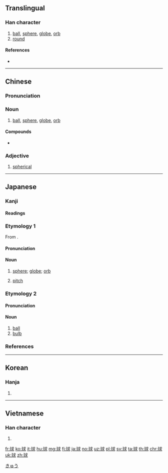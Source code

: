 {{also|毬}}
==Translingual==

===Han character===
{{Han char|rn=96|rad=玉|as=07|sn=11|four=13132|canj=MGIJE|ids=⿰[[玉|⺩]][[求]]}}

# [[ball]], [[sphere]], [[globe]], [[orb]]
# [[round]]

====References====
* {{Han ref|kx=0732.290|dkj=21011|dj=1144.060|hdz=21114.150|uh=7403|ud=29699|bh=B279|bd=45689}}

----

==Chinese==
{{zh-forms}}

===Pronunciation===
{{zh-pron
|m=qiú|ma=zh-qiú.ogg
|ma=y
|c=kau4
|mn=kiû
|mc=y
|oc=y
|cat=n,adj}}

===Noun===
{{zh-noun}}

# [[ball]], [[sphere]], [[globe]], [[orb]]

====Compounds====
{{der-top|Compounds}}
* {{zh-l|膠球|jiāoqiú|[[glueball]]}}
{{der-bottom}}

===Adjective===
{{zh-adj}}

# [[spherical]]

----

==Japanese==

===Kanji===
{{ja-kanji|grade=3|rs=玉07}}

====Readings====
{{ja-readings
|goon=[[ぐ]] (gu)
|kanon=[[きゅう]] (kyū)
|kun=[[たま]] (tama)
|nanori=[[く]] (ku)
}}

===Etymology 1===
{{ja-kanjitab|きゅう|yomi=o}}
From {{etyl|ltc|ja|sort=きゅう}} {{m|zh|球|tr=gjuw||ball, sphere, orb}}.

====Pronunciation====
{{ja-pron|yomi=kanon|きゅう|acc=1|acc_ref=DJR,NHK}}

====Noun====
{{ja-noun|きゅう|hhira=きう}}

# [[sphere]]; [[globe]]; [[orb]]
# {{label|ja|baseball|sort=きゅう}} [[pitch]]

===Etymology 2===
{{ja-kanjitab|たま|yomi=k}}

====Pronunciation====
{{ja-pron|yomi=k|たま|acc=2|acc_ref=DJR,NHK}}

====Noun====
{{ja-noun|たま|kyu=毬}}

# [[ball]]
# [[bulb]] {{qualifier|as in a light bulb}}

===References===
<references/>

[[Category:ja:Geometry|きゅう]]

----

==Korean==

===Hanja===
{{ko-hanja|hangeul=구|eumhun=|rv=gu|mr=ku|y=kwu}}

# {{defn|lang=ko|sort=玉07}}

----

==Vietnamese==

===Han character===
{{vi-hantu|[[cầu]]|rs=玉07}}

# {{defn|lang=vi|sort=玉07}}

[[fr:球]]
[[ko:球]]
[[it:球]]
[[hu:球]]
[[mg:球]]
[[fj:球]]
[[ja:球]]
[[no:球]]
[[uz:球]]
[[pl:球]]
[[sv:球]]
[[ta:球]]
[[th:球]]
[[chr:球]]
[[uk:球]]
[[zh:球]]